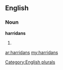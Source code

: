 ==English==

===Noun===
'''harridans'''

# {{plural of|[[harridan]]}}

[[Category:English plurals]]

[[ar:harridans]]
[[my:harridans]]